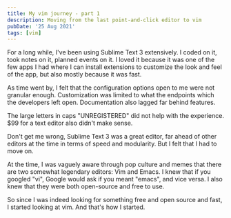 ```yaml
---
title: My vim journey - part 1
description: Moving from the last point-and-click editor to vim
pubDate: '25 Aug 2021'
tags: [vim]
---
```


For a long while, I've been using Sublime Text 3 extensively. I coded
on it, took notes on it, planned events on it. I loved it because it
was one of the few apps I had where I can install extensions to
customize the look and feel of the app, but also mostly because it was
fast.

As time went by, I felt that the configuration options open to me were
not granular enough. Customization was limited to what the endpoints
which the developers left open. Documentation also lagged far behind
features.

The large letters in caps "UNREGISTERED" did not help with the
experience. $99 for a text editor also didn't make sense.

Don't get me wrong, Sublime Text 3 was a great editor, far ahead of
other editors at the time in terms of speed and modularity. But I felt
that I had to move on.

At the time, I was vaguely aware through pop culture and memes that
there are two somewhat legendary editors: Vim and Emacs. I knew that
if you googled "vi", Google would ask if you meant "emacs", and vice
versa. I also knew that they were both open-source and free to use.

So since I was indeed looking for something free and open source and
fast, I started looking at vim. And that's how I started.
